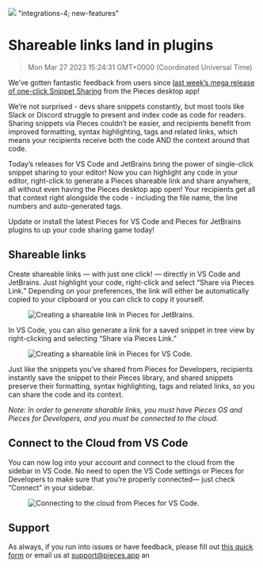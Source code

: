 ![](https://uploads-ssl.webflow.com/6143afec68f555387049efb3/630d822a169f6c0cf925c7cf_ezgif_com-gif-maker52_5c23b41552baee68e901a3b40ce3eb37_2000.png)
"integrations-4; new-features"
# Shareable links land in plugins
> Mon Mar 27 2023 15:24:31 GMT+0000 (Coordinated Universal Time)
<p>We’ve gotten fantastic feedback from users since <a href="https://updates.pieces.app/announcements/1-6-0-share-snippets-with-one-click" target="_blank" rel="noopener noreferrer">last week’s mega release of one-click Snippet Sharing</a> from the Pieces desktop app!</p><p>We’re not surprised - devs share snippets constantly, but most tools like Slack or Discord struggle to present and index code as code for readers. Sharing snippets via Pieces couldn’t be easier, and recipients benefit from improved formatting, syntax highlighting, tags and related links, which means your recipients receive both the code AND the context around that code.</p><p>Today’s releases for VS Code and JetBrains bring the power of single-click snippet sharing to your editor! Now you can highlight any code in your editor, right-click to generate a Pieces shareable link and share anywhere, all without even having the Pieces desktop app open! Your recipients get all that context right alongside the code - including the file name, the line numbers and auto-generated tags.</p><p>Update or install the latest Pieces for VS Code and Pieces for JetBrains plugins to up your code sharing game today!</p><h2 id="22aoc">Shareable links</h2><p>Create shareable links — with just one click! — directly in VS Code and JetBrains. Just highlight your code, right-click and select “Share via Pieces Link.” Depending on your preferences, the link will either be automatically copied to your clipboard or you can click to copy it yourself.</p><figure class="w-richtext-figure-type-image w-richtext-align-center" data-rt-type="image" data-rt-align="center"><div><img alt="Creating a shareable link in Pieces for JetBrains." src="https://uploads-ssl.webflow.com/6143afec68f555387049efb3/630d822b169f6c080d25c7d2_1uif2t8o8fu4j8oqaa2hhmv8t74n_ae4a6fcec382d36124677977040768f8.gif" /></div></figure><p>In VS Code, you can also generate a link for a saved snippet in tree view by right-clicking and selecting “Share via Pieces Link.”</p><figure class="w-richtext-figure-type-image w-richtext-align-center" data-rt-type="image" data-rt-align="center"><div><img alt="Creating a shareable link in Pieces for VS Code." src="https://uploads-ssl.webflow.com/6143afec68f555387049efb3/630d822b169f6c63a525c7d0_9k6bx82a9fstxpy0jjn94k0vok5v_68c6d422cb88995a3b655b1d5d754d09.gif" /></div></figure><p>Just like the snippets you’ve shared from Pieces for Developers, recipients instantly save the snippet to their Pieces library, and shared snippets preserve their formatting, syntax highlighting, tags and related links, so you can share the code and its context.</p><p><em>Note: In order to generate sharable links, you must have Pieces OS and Pieces for Developers, and you must be connected to the cloud.</em></p><h2 id="20pkv">Connect to the Cloud from VS Code</h2><p>You can now log into your account and connect to the cloud from the sidebar in VS Code. No need to open the VS Code settings or Pieces for Developers to make sure that you’re properly connected— just check “Connect” in your sidebar.</p><figure class="w-richtext-figure-type-image w-richtext-align-center" data-rt-type="image" data-rt-align="center"><div><img alt="Connecting to the cloud from Pieces for VS Code." src="https://uploads-ssl.webflow.com/6143afec68f555387049efb3/630d822b169f6cac8525c7d1_ezgif_com-gif-maker51_ecd9831d8e4e9aaf5403f46269153855_800.png" /></div></figure><h2 id="35amp">Support</h2><p>As always, if you run into issues or have feedback, please fill out <a href="https://getpieces.typeform.com/to/mCjBSIjF" target="_blank" rel="noopener noreferrer">this quick form</a> or email us at <a href="mailto:support@pieces.app" target="_blank" rel="noopener noreferrer">support@pieces.app</a> an
